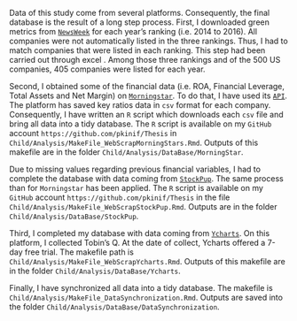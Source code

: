 Data of this study come from several platforms. Consequently, the final database is the result of a long step process. First, I downloaded green metrics from [`NewsWeek`](http://www.newsweek.com/2014/06/13/newsweeks-green-rankings-2014-253482.html) for each year's ranking (i.e. 2014 to 2016). All companies were not automatically listed in the three rankings. Thus, I had to match companies that were listed in each ranking. This step had been carried out through excel \footnote{see the file \texttt{Child/Analysis/DataBase/NewsWeekGreenRankin/RechercheMatch 14-16.xlsx}}. Among those three rankings and of the 500 US companies, 405 companies were listed for each year. 

Second, I obtained some of the financial data (i.e. ROA, Financial Leverage, Total Assets and Net Margin) on [`Morningstar`](http://www.morningstar.be/be/default.aspx). To do that, I have used its [`API`](https://gist.github.com/hahnicity/45323026693cdde6a116#file-morningstar-api-md). The platform has saved key ratios data in `csv` format for each company. Consequently, I have written an `R` script which downloads each `csv` file and bring all data into a tidy database. The `R` script is available on my `GitHub` account `https://github.com/pkinif/Thesis` in `Child/Analysis/MakeFile_WebScrapMorningStars.Rmd`. Outputs of this makefile are in the folder `Child/Analysis/DataBase/MorningStar`. 

Due to missing values regarding previous financial variables, I had to complete the database with data coming from [`StockPup`](http://www.stockpup.com/). The same process than for `Morningstar` has been applied. The `R` script is available on my `GitHub` account `https://github.com/pkinif/Thesis` in the file `Child/Analysis/MakeFile_WebScrapStockPup.Rmd`. Outputs are in the folder `Child/Analysis/DataBase/StockPup`. 

Third, I completed my database with data coming from [`Ycharts`](https://ycharts.com/). On this platform, I collected Tobin's Q. At the date of collect, Ycharts offered a 7-day free trial. The makefile path is `Child/Analysis/MakeFile_WebScrapYcharts.Rmd`. Outputs of this makefile are in the folder `Child/Analysis/DataBase/Ycharts`. 

Finally, I have synchronized all data into a tidy database. The makefile is `Child/Analysis/MakeFile_DataSynchronization.Rmd`. Outputs are saved into the folder `Child/Analysis/DataBase/DataSynchronization`.